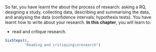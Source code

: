 ::: {.objectivesBox .objectives data-latex="{iconmonstr-target-4-240.png}"}
So far, you have learnt the about the process of research: asking a RQ, designing a study, collecting data, describing and summarising the data, and analysing the data (confidence intervals; hypothesis tests).
You have learnt how to write about your research.
**In this chapter**, you will learn to:

* read and critique research.
:::


```r
SixSteps(6, 
         "Reading and critiquing\nresearch")
```


